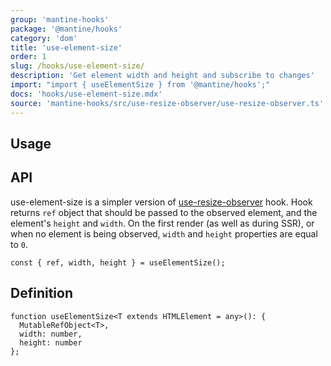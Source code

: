 ```yaml
---
group: 'mantine-hooks'
package: '@mantine/hooks'
category: 'dom'
title: 'use-element-size'
order: 1
slug: /hooks/use-element-size/
description: 'Get element width and height and subscribe to changes'
import: "import { useElementSize } from '@mantine/hooks';"
docs: 'hooks/use-element-size.mdx'
source: 'mantine-hooks/src/use-resize-observer/use-resize-observer.ts'
---
```



## Usage

<Demo data={HooksDemos.useElementSizeDemo} />

## API

use-element-size is a simpler version of [use-resize-observer](https://mantine.dev/hooks/use-resize-observer/) hook.
Hook returns `ref` object that should be passed to the observed element, and the element's `height` and `width`.
On the first render (as well as during SSR), or when no element is being observed, `width` and `height` properties are equal to `0`.

```tsx
const { ref, width, height } = useElementSize();
```

## Definition

```tsx
function useElementSize<T extends HTMLElement = any>(): {
  MutableRefObject<T>,
  width: number,
  height: number
};
```
